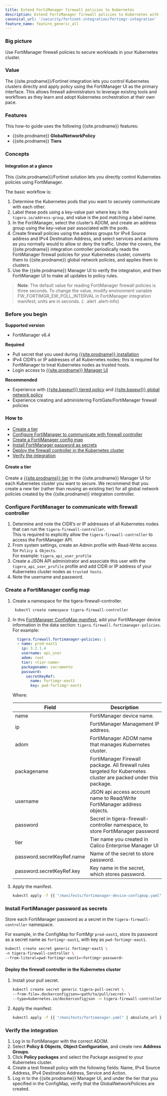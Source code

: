 ```yaml
---
title: Extend FortiManager firewall policies to Kubernetes
description: Extend FortiManager firewall policies to Kubernetes with {{site.prodname}}
canonical_url: '/security/fortinet-integration/fortimgr-integration'
feature_name: feature_generic_all
---
```


### Big picture

Use FortiManager firewall policies to secure workloads in your Kubernetes cluster.

### Value

The {{site.prodname}}/Fortinet integration lets you control Kubernetes clusters directly and apply policy 
using the FortiManager UI as the primary interface. This allows firewall administrators to leverage existing
tools and workflows as they learn and adopt Kubernetes orchestration at their own pace. 

### Features

This how-to guide uses the following {{site.prodname}} features:

- {{site.prodname}} **GlobalNetworkPolicy**
- {{site.prodname}} **Tiers**

### Concepts

#### Integration at a glance

This {{site.prodname}}/Fortinet solution lets you directly control Kubernetes policies using FortiManager.

The basic workflow is:

1. Determine the Kubernetes pods that you want to securely communicate with each other. 
1. Label these pods using a key-value pair where key is the `tigera.io/address-group`, and value is the pod matching a label name.
1. In the FortiManager, select the cluster’s ADOM, and create an address group using the key-value pair associated with the pods. 
1. Create firewall policies using the address groups for IPv4 Source address and IPv4 Destination Address, and select services and actions as you normally would to allow or deny the traffic. Under the covers, the {{site.prodname}} integration controller periodically reads the FortiManager firewall policies for your Kubernetes cluster, converts them to {{site.prodname}} global network policies, and applies them to clusters.
1. Use the {{site.prodname}} Manager UI to verify the integration, and then FortiManager UI to make all updates to policy rules.

>**Note**: The default value for reading FortiManager firewall policies is three seconds. To change the value, modify environment variable FW_FORTIMGR_EW_POLL_INTERVAL in FortiManager integration manifest; units are in seconds.
{: .alert .alert-info}

### Before you begin

**Supported version**
- FortiManager v6.4

**Required**
-  Pull secret that you used during [{{site.prodname}} installation]({{site.baseurl}}/getting-started/install-on-clusters/)
-  IPv4 CIDR’s or IP addresses of all Kubernetes nodes; this is required for FortiManager to treat Kubernetes nodes as trusted hosts.
-  Login access to [{{site.prodname}} Manager UI]({{site.baseurl}}/getting-started/cnx/access-the-manager)

**Recommended**
- Experience with [{{site.baseurl}} tiered policy]({{site.baseurl}}/security/tiered-policy) and [{{site.baseurl}} global network policy]({{site.baseurl}}/reference/resources/globalnetworkpolicy)
- Experience creating and administering FortiGate/FortiManager firewall policies

### How to

- [Create a tier](#create-a-tier)
- [Configure FortiManager to communicate with firewall controller](#configure-fortimanager-to-communicate-with-firewall-controller)
- [Create a FortiManager config map](#create-a-fortimanager-config-map)
- [Install FortiManager password as secrets](#install-fortimanager-password-as-secrets)
- [Deploy the firewall controller in the Kubernetes cluster](#deploy-the-firewall-controller-in-the-kubernetes-cluster)
- [Verify the integration](#verify-the-integration)

#### Create a tier

Create a [{{site.prodname}} tier]({{site.baseurl}}/security/tiered-policy) in the {{site.prodname}} Manager UI for each Kubernetes cluster you want to secure. We recommend that you create a new tier (rather than reusing an existing tier) for all global network policies created by the {{site.prodname}} integration controller.

### Configure FortiManager to communicate with firewall controller

1. Determine and note the CIDR’s or IP addresses of all Kubernetes nodes that can run the `tigera-firewall-controller`.   
   This is required to explicitly allow the `tigera-firewall-controller` to access the FortiManager API.
1. From system settings, create an Admin profile with Read-Write access for `Policy & Objects`.   
   For example: `tigera_api_user_profile`
1. Create a JSON API administrator and associate this user with the `tigera_api_user_profile` profile and add CIDR or IP address of your Kubernetes cluster nodes as `trusted hosts`.  
1. Note the username and password.

### Create a FortiManager config map

1. Create a namespace for the tigera-firewall-controller.

    ```bash
     kubectl create namespace tigera-firewall-controller
    ```

1. In this [FortiManager ConfigMap manifest]({{site.baseurl}}/manifests/fortimanager-device-configmap.yaml ), add your FortiManager device information in the data section: `tigera.firewall.fortimanager-policies`. For example:

   ```yaml
     tigera.firewall.fortimanager-policies: |
     - name: prod-east1
       ip: 3.2.1.4
       username: api_user
       adom: root
       tier: <tier-name>
       packagename: sacramento
       password:
         secretKeyRef:
           name: fortimgr-east1
           key: pwd-fortimgr-east1
     ```
    Where:
   
    | Field                      | Description                                                  |
    | -------------------------- | ------------------------------------------------------------ |
    | name                       | FortiManager device name.                                    |
    | ip                         | FortiManager Management IP address.                          |
    | adom                       | FortiManager ADOM name that manages Kubernetes cluster.      |
    | packagename                | FortiManager Firewall package. All firewall rules targeted for Kubernetes cluster are packed under this package. |
    | username                   | JSON api access account name to Read/Write FortiManager address objects. |
    | password                   | Secret in tigera-firewall-controller namespace, to store FortiManager password |
    | tier                       | Tier name you created in Calico Enterprise Manager UI        |
    | password.secretKeyRef.name | Name of the secret to store password.                        |
    | password.secretKeyRef.key  | Key name in the secret, which stores password.               |
   
1. Apply the manifest.

   ```bash
   kubectl apply -f {{ "/manifests/fortimanager-device-configmap.yaml" | absolute_url }}
   ```

### Install FortiManager password as secrets

Store each FortiManager password as a secret in the `tigera-firewall-controller` namespace.

For example, in the ConfigMap for FortiMgr `prod-east1`, store its password as a secret name as `fortimgr-east1`, with key as `pwd-fortimgr-east1`.

```bash
kubectl create secret generic fortimgr-east1 \
-n tigera-firewall-controller \
--from-literal=pwd-fortimgr-east1=<fortimgr-password>
```

#### Deploy the firewall controller in the Kubernetes cluster

1. Install your pull secret.
  
   ```bash
   kubectl create secret generic tigera-pull-secret \
   --from-file=.dockerconfigjson=<path/to/pull/secret> \
   --type=kubernetes.io/dockerconfigjson -n tigera-firewall-controller
   ```
1. Apply the manifest.

   ```bash
   kubectl apply -f {{ "/manifests/fortimanager.yaml" | absolute_url }}
   ```

### Verify the integration

1. Log in to FortiManager with the correct ADOM.
2. Select **Policy & Objects**, **Object Configuration**, and create new **Address Groups**.
3. Click **Policy packages** and select the Package assigned to your Kubernetes cluster.
4. Create a test firewall policy with the following fields: Name, IPv4 Source Address, IPv4 Destination Address, Service and Action.
5. Log in to the {{site.prodname}} Manager UI, and under the tier that you specified in the ConfigMap, verify that the GlobalNetworkPolicies are created.
